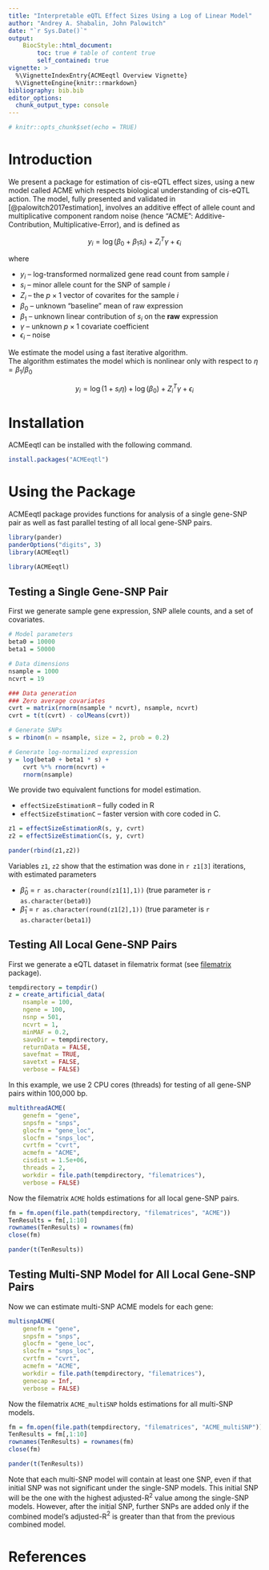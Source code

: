 ```yaml
---
title: "Interpretable eQTL Effect Sizes Using a Log of Linear Model"
author: "Andrey A. Shabalin, John Palowitch"
date: "`r Sys.Date()`"
output:
    BiocStyle::html_document:
        toc: true # table of content true
        self_contained: true
vignette: >
  %\VignetteIndexEntry{ACMEeqtl Overview Vignette}
  %\VignetteEngine{knitr::rmarkdown}	
bibliography: bib.bib
editor_options:
  chunk_output_type: console
---
```


```r
# knitr::opts_chunk$set(echo = TRUE)
```

# Introduction

We present a package for estimation of cis-eQTL effect sizes,
using a new model called ACME
which respects biological understanding of cis-eQTL action.
The model, fully presented and validated in [@palowitch2017estimation],
involves an additive effect of
allele count and multiplicative component random noise
(hence "ACME": Additive-Contribution, Multiplicative-Error), and is defined as

$$y_i = \log(\beta_0 + \beta_1 s_i) + Z_i^T \gamma + \epsilon_i$$

where 

* $y_i$ -- log-transformed normalized gene read count from sample $i$
* $s_i$ -- minor allele count for the SNP of sample $i$
* $Z_i$ -- the $p \times 1$ vector of covarites for the sample $i$
* $\beta_0$ -- unknown "baseline" mean of raw expression
* $\beta_1$ -- unknown linear contribution of $s_i$ on the **raw** expression
* $\gamma$ -- unknown $p \times 1$ covariate coefficient
* $\epsilon_i$ -- noise

We estimate the model using a fast iterative algorithm.\
The algorithm estimates the model which is nonlinear only with respect to 
$\eta = \beta_1 / \beta_0$

$$y_i = \log(1 + s_i \eta) + \log(\beta_0) + Z_i^T \gamma + \epsilon_i$$


# Installation

ACMEeqtl can be installed with the following command.

```r
install.packages("ACMEeqtl")
```

# Using the Package

ACMEeqtl package provides functions for analysis of a single gene-SNP pair as well as fast parallel testing of all local gene-SNP pairs.

```r
library(pander)
panderOptions("digits", 3)
library(ACMEeqtl)
```

```r
library(ACMEeqtl)
```


## Testing a Single Gene-SNP Pair

First we generate sample gene expression, SNP allele counts, and a set of covariates.

```r
# Model parameters
beta0 = 10000
beta1 = 50000

# Data dimensions
nsample = 1000
ncvrt = 19

### Data generation
### Zero average covariates
cvrt = matrix(rnorm(nsample * ncvrt), nsample, ncvrt)
cvrt = t(t(cvrt) - colMeans(cvrt))

# Generate SNPs
s = rbinom(n = nsample, size = 2, prob = 0.2)

# Generate log-normalized expression
y = log(beta0 + beta1 * s) + 
	cvrt %*% rnorm(ncvrt) + 
	rnorm(nsample)
```

We provide two equivalent functions for model estimation.

* `effectSizeEstimationR` -- fully coded in R
* `effectSizeEstimationC` -- faster version with core coded in C.

```r
z1 = effectSizeEstimationR(s, y, cvrt)
z2 = effectSizeEstimationC(s, y, cvrt)

pander(rbind(z1,z2))
```

Variables `z1`, `z2` show that the estimation was done in `r z1[3]` iterations, with estimated parameters

* $\hat\beta_0$ = `r as.character(round(z1[1],1))` (true parameter is `r as.character(beta0)`)
* $\hat\beta_1$ = `r as.character(round(z1[2],1))` (true parameter is `r as.character(beta1)`)
 
## Testing All Local Gene-SNP Pairs

First we generate a eQTL dataset in filematrix format 
(see [filematrix](https://CRAN.R-project.org/package=filematrix) package).

```r
tempdirectory = tempdir()
z = create_artificial_data(
    nsample = 100,
    ngene = 100,
    nsnp = 501,
    ncvrt = 1,
    minMAF = 0.2,
    saveDir = tempdirectory,
    returnData = FALSE,
    savefmat = TRUE,
    savetxt = FALSE,
    verbose = FALSE)
```

In this example, we use 2 CPU cores (threads) for testing of 
all gene-SNP pairs within 100,000 bp.

```r
multithreadACME(
    genefm = "gene",
    snpsfm = "snps",
    glocfm = "gene_loc",
    slocfm = "snps_loc",
    cvrtfm = "cvrt",
    acmefm = "ACME",
    cisdist = 1.5e+06,
    threads = 2,
    workdir = file.path(tempdirectory, "filematrices"),
    verbose = FALSE)
```

Now the filematrix `ACME` holds estimations for all local gene-SNP pairs.

```r
fm = fm.open(file.path(tempdirectory, "filematrices", "ACME"))
TenResults = fm[,1:10]
rownames(TenResults) = rownames(fm)
close(fm)

pander(t(TenResults))
```

## Testing Multi-SNP Model for All Local Gene-SNP Pairs

Now we can estimate multi-SNP ACME models for each gene:

```r
multisnpACME(
	genefm = "gene",
	snpsfm = "snps",
	glocfm = "gene_loc",
	slocfm = "snps_loc",
	cvrtfm = "cvrt",
	acmefm = "ACME",
	workdir = file.path(tempdirectory, "filematrices"),
	genecap = Inf,
	verbose = FALSE)
```

Now the filematrix `ACME_multiSNP` holds estimations for all multi-SNP models. 
```r
fm = fm.open(file.path(tempdirectory, "filematrices", "ACME_multiSNP"))
TenResults = fm[,1:10]
rownames(TenResults) = rownames(fm)
close(fm)

pander(t(TenResults))
```


Note that each multi-SNP model will contain at least one SNP,
even if that initial SNP was not significant under the single-SNP models.
This initial SNP will be the one with the highest adjusted-R$^2$ value 
among the single-SNP models. However, after the initial SNP,
further SNPs are added only if the combined model's adjusted-R$^2$ is
greater than that from the previous combined model.

# References
